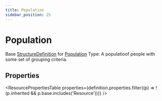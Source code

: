 ```yaml
---
title: Population
sidebar_position: 25
---
```


# Population

Base <a href="/docs/api/fhir/resources/structuredefinition">StructureDefinition</a> for <a href="/docs/api/fhir/datatypes/population">Population</a> Type: A populatioof people with some set of grouping criteria.



## Properties

<ResourcePropertiesTable properties={definition.properties.filter((p) => !(p.inherited && p.base.includes('Resource')))} />



